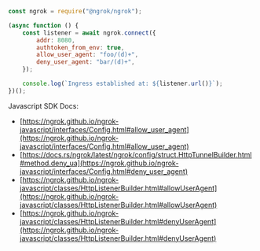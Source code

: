 ```jsx
const ngrok = require("@ngrok/ngrok");

(async function () {
	const listener = await ngrok.connect({
		addr: 8080,
		authtoken_from_env: true,
		allow_user_agent: "foo/(d)+",
		deny_user_agent: "bar/(d)+",
	});

	console.log(`Ingress established at: ${listener.url()}`);
})();
```

Javascript SDK Docs:

- [https://ngrok.github.io/ngrok-javascript/interfaces/Config.html#allow_user_agent](https://ngrok.github.io/ngrok-javascript/interfaces/Config.html#allow_user_agent)
- [https://docs.rs/ngrok/latest/ngrok/config/struct.HttpTunnelBuilder.html#method.deny_ua](https://ngrok.github.io/ngrok-javascript/interfaces/Config.html#deny_user_agent)
- [https://ngrok.github.io/ngrok-javascript/classes/HttpListenerBuilder.html#allowUserAgent](https://ngrok.github.io/ngrok-javascript/classes/HttpListenerBuilder.html#allowUserAgent)
- [https://ngrok.github.io/ngrok-javascript/classes/HttpListenerBuilder.html#denyUserAgent](https://ngrok.github.io/ngrok-javascript/classes/HttpListenerBuilder.html#denyUserAgent)
